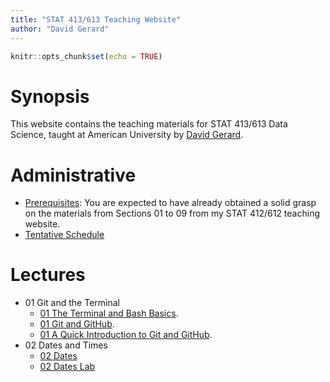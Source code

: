 ```yaml
---
title: "STAT 413/613 Teaching Website"
author: "David Gerard"
---
```


```r
knitr::opts_chunk$set(echo = TRUE)
```

# Synopsis

This website contains the teaching materials for STAT 413/613 Data Science, taught at American 
University by [David Gerard](https://dcgerard.github.io/).

# Administrative

- [Prerequisites](https://dcgerard.github.io/stat_412_612/): You are expected
  to have already obtained a solid grasp on the materials from Sections 01 to
  09 from my STAT 412/612 teaching website.
- [Tentative Schedule](./admin/schedule.html)

# Lectures

- 01 Git and the Terminal
    - [01 The Terminal and Bash Basics](./01_git/01_basic_bash.html).
    - [01 Git and GitHub](./01_git/01_git_github.html).
    - [01 A Quick Introduction to Git and GitHub](https://doi.org/10.1371/journal.pcbi.1004668).
- 02 Dates and Times
    - [02 Dates](./02_dates/02_dates.html)
    - [02 Dates Lab](./02_dates/02_dates_lab.html)
    
